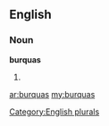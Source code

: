 ==English==

===Noun===
'''burquas'''

# {{plural of|[[burqua]]}}

[[Category:English plurals]]

[[ar:burquas]]
[[my:burquas]]